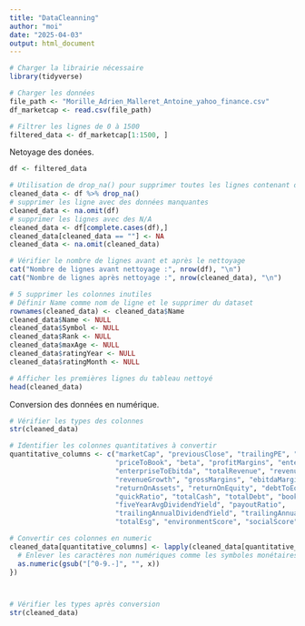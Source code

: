 ```yaml
---
title: "DataCleanning"
author: "moi"
date: "2025-04-03"
output: html_document
---
```


```r
# Charger la librairie nécessaire
library(tidyverse)

# Charger les données
file_path <- "Morille_Adrien_Malleret_Antoine_yahoo_finance.csv"
df_marketcap <- read.csv(file_path)

# Filtrer les lignes de 0 à 1500
filtered_data <- df_marketcap[1:1500, ]
```

Netoyage des donées.

```r

df <- filtered_data

# Utilisation de drop_na() pour supprimer toutes les lignes contenant des NA
cleaned_data <- df %>% drop_na()
# supprimer les ligne avec des données manquantes
cleaned_data <- na.omit(df)
# supprimer les lignes avec des N/A
cleaned_data <- df[complete.cases(df),]
cleaned_data[cleaned_data == ""] <- NA
cleaned_data <- na.omit(cleaned_data)

# Vérifier le nombre de lignes avant et après le nettoyage
cat("Nombre de lignes avant nettoyage :", nrow(df), "\n")
cat("Nombre de lignes après nettoyage :", nrow(cleaned_data), "\n")

# 5 supprimer les colonnes inutiles
# Définir Name comme nom de ligne et le supprimer du dataset
rownames(cleaned_data) <- cleaned_data$Name
cleaned_data$Name <- NULL
cleaned_data$Symbol <- NULL
cleaned_data$Rank <- NULL
cleaned_data$maxAge <- NULL
cleaned_data$ratingYear <- NULL
cleaned_data$ratingMonth <- NULL

# Afficher les premières lignes du tableau nettoyé
head(cleaned_data)
```

Conversion des données en numérique.

```r
# Vérifier les types des colonnes
str(cleaned_data)

# Identifier les colonnes quantitatives à convertir
quantitative_columns <- c("marketCap", "previousClose", "trailingPE", "forwardPE", 
                          "priceToBook", "beta", "profitMargins", "enterpriseToRevenue", 
                          "enterpriseToEbitda", "totalRevenue", "revenuePerShare", 
                          "revenueGrowth", "grossMargins", "ebitdaMargins", "operatingMargins", 
                          "returnOnAssets", "returnOnEquity", "debtToEquity", "currentRatio", 
                          "quickRatio", "totalCash", "totalDebt", "bookValue", 
                          "fiveYearAvgDividendYield", "payoutRatio", 
                          "trailingAnnualDividendYield", "trailingAnnualDividendRate", 
                          "totalEsg", "environmentScore", "socialScore", "governanceScore")

# Convertir ces colonnes en numeric
cleaned_data[quantitative_columns] <- lapply(cleaned_data[quantitative_columns], function(x) {
  # Enlever les caractères non numériques comme les symboles monétaires, et les convertir en numeric
  as.numeric(gsub("[^0-9.-]", "", x))
})



# Vérifier les types après conversion
str(cleaned_data)
```
